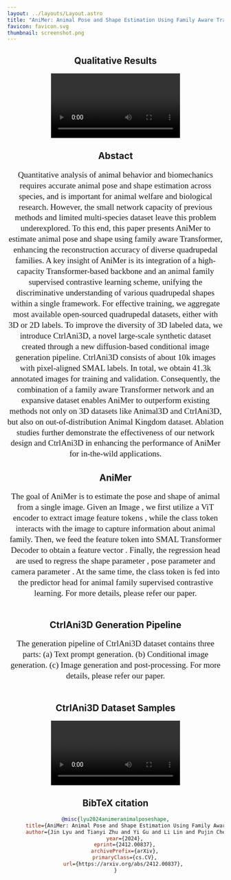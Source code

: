 ```yaml
---
layout: ../layouts/Layout.astro
title: "AniMer: Animal Pose and Shape Estimation Using Family Aware Transformer"
favicon: favicon.svg
thumbnail: screenshot.png
---
```






<Header
  title={frontmatter.title}
  authors={[
    {
      name: "Jin Lyu",
      notes: ["*", "1"],
    },
    {
      name: "Tianyi Zhu",
      notes: ["*", "2"],
    },
    {
      name: "Yi Gu",
      notes: ["3"],
    },
    {
      name: "Li Lin",
      notes: ["1", "4"],
    },
    {
      name: "Pujin Cheng",
      notes: ["1", "4"],
    },
    {
      name: "Yebin Liu",
      notes: ["5"],
      "url": "https://liuyebin.com/"
    },
    {
      name: "Xiaoying Tang",
      notes: ["†", "1"],
    },
    {
      name: "Liang An",
      notes: ["†", "5"],
      "url": "https://anl13.github.io/",
    },
  ]}
  institutions={[
    {
      name: "Southern University of Science and Technology",
      notes: ["1"],
    },
    {
      name: "China Mobile Communications Company Limited Research Institute",
      notes: ["2"],
    },
    {
      name: "The Hong Kong University of Science and Technology",
      notes: ["3"],
    },
    {
      name: "The University of Hong Kong",
      notes: ["4"],
    },
    {
      name: "Tsinghua University",
      notes: ["5"],
    },
  ]}
  conference="Arxiv"
  notes={[
    {
      symbol: "*",
      text: "Equal Contribution",
    },
    {
      symbol: "†",
      text: "Corresponding Author",
    },
  ]}
  links={[
    /*{
      name: "Paper",
      url: "",
      icon: "fa-solid:file-pdf",
    },*/
    {
      name: "arXiv",
      url: "https://arxiv.org/abs/2412.00837",
      icon: "academicons:arxiv",
    },
    {
      name: "Code",
      url: "https://github.com/luoxue-star/AniMer",
      icon: "mdi:github",
    },
    {
      name: "Hugging Face Demo",
      url: "https://huggingface.co/spaces/luoxue-star/AniMer",
      icon: "logos:hugging-face-icon"
    }
  ]}
  />

<HighlightedSection color="#ffffff">
<h2>Qualitative Results</h2>
<Video source={project_page1} />
</HighlightedSection>

<HighlightedSection color="#ffffff">
  <h2>Abstact</h2>
  <p style="font-family: 'Times New Roman', Times, serif; font-size: 1.2rem; line-height: 1.3;">Quantitative analysis of animal behavior and biomechanics requires accurate animal pose and shape estimation across species, 
      and is important for animal welfare and biological research. However, the small network capacity of previous methods and limited multi-species dataset leave this problem underexplored. 
      To this end, this paper presents AniMer to estimate animal pose and shape using family aware Transformer, enhancing the reconstruction accuracy of diverse quadrupedal families. 
      A key insight of AniMer is its integration of a high-capacity Transformer-based backbone and an animal family supervised contrastive learning scheme, 
      unifying the discriminative understanding of various quadrupedal shapes within a single framework. For effective training, 
      we aggregate most available open-sourced quadrupedal datasets, either with 3D or 2D labels. To improve the diversity of 3D labeled data, 
      we introduce CtrlAni3D, a novel large-scale synthetic dataset created through a new diffusion-based conditional image generation pipeline. 
      CtrlAni3D consists of about 10k images with pixel-aligned SMAL labels. In total, we obtain 41.3k annotated images for training and validation. 
      Consequently, the combination of a family aware Transformer network and an expansive dataset enables AniMer to outperform existing methods not only on 3D datasets like Animal3D and CtrlAni3D, 
      but also on out-of-distribution Animal Kingdom dataset. 
      Ablation studies further demonstrate the effectiveness of our network design and CtrlAni3D in enhancing the performance of AniMer for in-the-wild applications. </p>
</HighlightedSection>

<HighlightedSection color="#ffffff">
  <h2>AniMer</h2>
  <p style="font-family: 'Times New Roman', Times, serif; font-size: 1.2rem; line-height: 1.3;">The goal of AniMer is to estimate the pose and shape of animal from a single image.
    Given an Image <LaTeX inline formula="I \in \mathbb{R}^{H \times W \times 3}"/>, 
    we first utilize a ViT encoder to extract image feature tokens <LaTeX inline formula="\mathbf{F} \in \mathbb{R}^{192 \times 1280}"/>, 
    while the class token interacts with the image to capture information about animal family. 
    Then, we feed the feature token <LaTeX inline formula="\mathbf{F}"/> into SMAL Transformer Decoder to obtain a feature vector <LaTeX inline formula="\boldsymbol{f} \in \mathbb{R}^{1 \times 1280}"/>.
    Finally, the regression head are used to regress the shape parameter <LaTeX inline formula="\hat{\beta}" />, pose parameter <LaTeX inline formula="\hat{\theta}" /> and camera parameter <LaTeX inline formula="\hat{\pi}" />.
    At the same time, the class token is fed into the predictor head for animal family supervised contrastive learning. For more details, please refer our paper.</p>
  <Figure>
      <Image source={pipeline} altText="" />
  </Figure>
</HighlightedSection>

<HighlightedSection color="#ffffff">
  <h2>CtrlAni3D Generation Pipeline</h2>
  <p style="font-family: 'Times New Roman', Times, serif; font-size: 1.2rem; line-height: 1.3;"> The generation pipeline of CtrlAni3D dataset contains three parts: 
  (a) Text prompt generation. (b) Conditional image generation. 
  (c) Image generation and post-processing. For more details, please refer our paper.</p>
  <Figure>
      <Image source={generate_pipeline} altText="" />
  </Figure>
</HighlightedSection>

<HighlightedSection color="#ffffff">
  <h2>CtrlAni3D Dataset Samples</h2>
  <Video source={project_page2} />
</HighlightedSection>

## BibTeX citation
```bibtex
@misc{lyu2024animeranimalposeshape,
      title={AniMer: Animal Pose and Shape Estimation Using Family Aware Transformer}, 
      author={Jin Lyu and Tianyi Zhu and Yi Gu and Li Lin and Pujin Cheng and Yebin Liu and Xiaoying Tang and Liang An},
      year={2024},
      eprint={2412.00837},
      archivePrefix={arXiv},
      primaryClass={cs.CV},
      url={https://arxiv.org/abs/2412.00837}, 
}
```